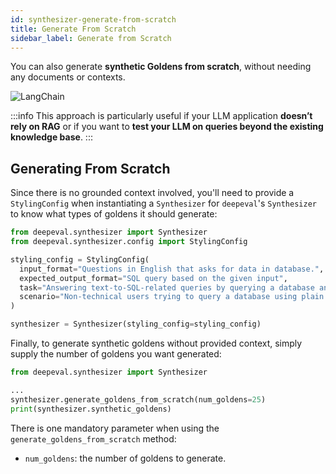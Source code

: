 ```yaml
---
id: synthesizer-generate-from-scratch
title: Generate From Scratch
sidebar_label: Generate from Scratch
---
```


You can also generate **synthetic Goldens from scratch**, without needing any documents or contexts.

<div
  style={{
    display: "flex",
    alignItems: "center",
    justifyContent: "center",
  }}
>
  <img
    src="https://confident-bucket.s3.amazonaws.com/synthesize-from-scratch.svg"
    alt="LangChain"
    style={{
      marginTop: "20px",
      marginBottom: "50px",
      height: "auto",
      maxHeight: "800px",
    }}
  />
</div>

:::info
This approach is particularly useful if your LLM application **doesn’t rely on RAG** or if you want to **test your LLM on queries beyond the existing knowledge base**.
:::

## Generating From Scratch

Since there is no grounded context involved, you'll need to provide a `StylingConfig` when instantiating a `Synthesizer` for `deepeval`'s `Synthesizer` to know what types of goldens it should generate:

```python
from deepeval.synthesizer import Synthesizer
from deepeval.synthesizer.config import StylingConfig

styling_config = StylingConfig(
  input_format="Questions in English that asks for data in database.",
  expected_output_format="SQL query based on the given input",
  task="Answering text-to-SQL-related queries by querying a database and returning the results to users"
  scenario="Non-technical users trying to query a database using plain English.",
)

synthesizer = Synthesizer(styling_config=styling_config)
```

Finally, to generate synthetic goldens without provided context, simply supply the number of goldens you want generated:

```python
from deepeval.synthesizer import Synthesizer

...
synthesizer.generate_goldens_from_scratch(num_goldens=25)
print(synthesizer.synthetic_goldens)
```

There is one mandatory parameter when using the `generate_goldens_from_scratch` method:

- `num_goldens`: the number of goldens to generate.
